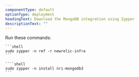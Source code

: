 ```yaml
---
componentType: default
optionType: deployment
headingText: Download the MongoDB integration using Zypper
descriptionText: "" 
---
```


Run these commands:

    ```shell
    sudo zypper -n ref -r newrelic-infra
    ```

    ````shell
    sudo zypper -n install nri-mongodb3
    ```

